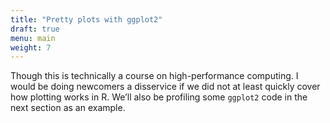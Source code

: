 ```yaml
---
title: "Pretty plots with ggplot2"
draft: true
menu: main
weight: 7
---
```


Though this is technically a course on high-performance computing.
I would be doing newcomers a disservice if we did not at least quickly 
cover how plotting works in R.
We'll also be profiling some `ggplot2` code in the next section as an example.



